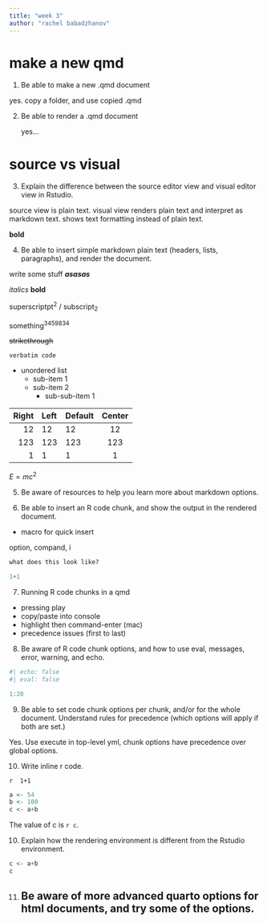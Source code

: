 ```yaml
---
title: "week 3"
author: "rachel babadzhanov"
---
```


# make a new qmd

1.  Be able to make a new .qmd document

yes. copy a folder, and use copied .qmd

2.  Be able to render a .qmd document

    yes...

# source vs visual

3.  Explain the difference between the source editor view and visual editor view in Rstudio.

source view is plain text. visual view renders plain text and interpret as markdown text. shows text formatting instead of plain text.

**bold**

4.  Be able to insert simple markdown plain text (headers, lists, paragraphs), and render the document.

write some stuff ***asasas***

*italics* **bold**

superscriptpt^2^ / subscript~2~

something^3459834^

~~strikethrough~~

`verbatim code`

-   unordered list
    -   sub-item 1
    -   sub-item 2
        -   sub-sub-item 1

| Right | Left | Default | Center |
|------:|:-----|---------|:------:|
|    12 | 12   | 12      |   12   |
|   123 | 123  | 123     |  123   |
|     1 | 1    | 1       |   1    |

$E = mc^{2}$

5.  Be aware of resources to help you learn more about markdown options.


6.  Be able to insert an R code chunk, and show the output in the rendered document.

-   macro for quick insert

option, compand, i

``` default
what does this look like?
```

```r

1+1

```

7.  Running R code chunks in a qmd

-   pressing play
-   copy/paste into console
-   highlight then command-enter (mac)
-   precedence issues (first to last)

8.  Be aware of R code chunk options, and how to use eval, messages, error, warning, and echo.


```r
#| echo: false 
#| eval: false

1:20
```

9.  Be able to set code chunk options per chunk, and/or for the whole document. Understand rules for precedence (which options will apply if both are set.)

Yes. Use execute in top-level yml, chunk options have precedence over global options.


10. Write inline r code.

`r  1+1`

```r
a <- 54
b <- 100
c <- a+b
```

The value of c is `r c`.

10. Explain how the rendering environment is different from the Rstudio environment.

```r
c <- a+b
c
```

11. 

    ## Be aware of more advanced quarto options for html documents, and try some of the options.

